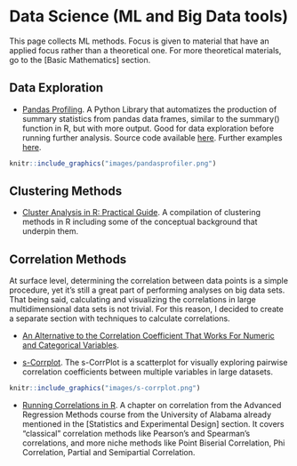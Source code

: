 # Data Science (ML and Big Data tools)

This page collects ML methods. Focus is given to material that have an applied focus rather than a theoretical one. For more theoretical materials, go to the [Basic Mathematics] section.

## Data Exploration
* [Pandas Profiling](https://www.youtube.com/watch?v=Ef169VELt5o). A Python Library that automatizes the production of summary statistics from pandas data frames, similar to the summary() function in R, but with more output. Good for data exploration before running further analysis. Source code available [here](https://github.com/ydataai/pandas-profiling). Further examples [here](https://www.linkedin.com/pulse/summarizing-exploring-datasets-using-jupyter-notebooks-joseph-true/).

```r
knitr::include_graphics("images/pandasprofiler.png")
```

## Clustering Methods

* [Cluster Analysis in R: Practical Guide](https://www.datanovia.com/en/blog/cluster-analysis-in-r-practical-guide/). A compilation of clustering methods in R including some of the conceptual background that underpin them. 

## Correlation Methods

At surface level, determining the correlation between data points is a simple procedure, yet it's still a great part of performing analyses on big data sets. That being said, calculating and visualizing the correlations in large multidimensional data sets is not trivial. For this reason, I decided to create a separate section with techniques to calculate correlations.

* [An Alternative to the Correlation Coefficient That Works For Numeric and Categorical Variables](https://rama100.github.io/lecture-notes/x2y.nb.html).

* [s-Corrplot](https://mckennapsean.com/projects/s-corrplot/).
The s-CorrPlot is a scatterplot for visually exploring pairwise correlation coefficients between multiple variables in large datasets.

```r
knitr::include_graphics("images/s-corrplot.png")
```

* [Running Correlations in R](https://bookdown.org/chua/ber642_advanced_regression/running-correlations-in-r.html). A chapter on correlation from the Advanced Regression Methods course from the University of Alabama already mentioned in the [Statistics and Experimental Design] section. It covers "classical" correlation methods like Pearson's and Spearman's correlations, and more niche methods like Point Biserial Correlation, Phi Correlation, Partial and Semipartial Correlation.